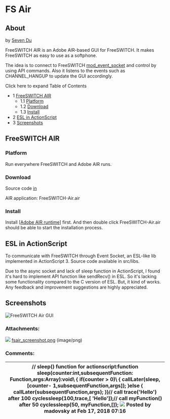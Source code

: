 
# FS Air 

 

## About

by [Seven Du](https://freeswitch.org/confluence/display/~seven)

FreeSWITCH AIR is an Adobe AIR-based GUI for FreeSWITCH. It makes FreeSWITCH as easy to use as a softphone.

The idea is to connect to FreeSWITCH [mod\_event\_socket](../../Modules/mod_event_socket_1048924.mdx#11-acl) and control by using API commands. Also it listens to the events such as CHANNEL\_HANGUP to update the GUI accordingly.

Click here to expand Table of Contents

* 1 [FreeSWITCH AIR](#freeswitch-air)  
   * 1.1 [Platform](#platform)  
   * 1.2 [Download](#download)  
   * 1.3 [Install](#install)
* 2 [ESL in ActionScript](#esl-in-actionscript)
* 3 [Screenshots](#screenshots)

## FreeSWITCH AIR

### Platform

Run everywhere FreeSWITCH and Adobe AIR runs.

### Download

Source code [in](https://freeswitch.org/stash/projects/FS/repos/freeswitch-contrib/browse/seven/fsair)

AIR application: FreeSWITCH-Air.air

### Install

Install \[[Adobe AIR runtime](http://get.adobe.com/air/)\] first. And then double click FreeSWITCH-Air.air should be able to start the installation process.

## ESL in ActionScript

To communicate with FreeSWITCH through Event Socket, an ESL-like lib implemented in ActionScript 3\. Source code available in src/libs.

Due to the async socket and lack of sleep function in ActionScript, I found it's hard to implement API function like sendRecv() in ESL. So it's lacking some functionality compared to the C version of ESL. But, it kind of works. Any feedback and improvement suggestions are highly appreciated.

## Screenshots

![FreeSWITCH Air GUI](/attachments/13173094/13173104.png "FreeSWITCH Air GUI")

### Attachments:

![](/images/icons/bullet_blue.gif) [fsair\_screenshot.png](/attachments/13173094/13173104.png) (image/png)  

### Comments:

| // sleep() function for actionscript\:function sleep(counter\:int,subsequentFunction\: Function,args:Array)\:void\ \{  if(counter \> 0)\\ \{  callLater(sleep,\[counter\- 1,subsequentFunction,args\]);  }else \{  callLater(subsequentFunction,args);  }}// call trace('Hello') after 100 cyclessleep(100,trace,\[ 'Hello'\]);// call myFunction() after 50 cyclessleep(50, myFunction,\[\]); ![](/images/icons/contenttypes/comment_16.png) Posted by madovsky at Feb 17, 2018 07:16 |
|---------------------------------------------------------------------------------------------------------------------------------------------------------------------------------------------------------------------------------------------------------------------------------------------------------------------------------------------------------------------------------------------------------------------------------------------------------------------------|


